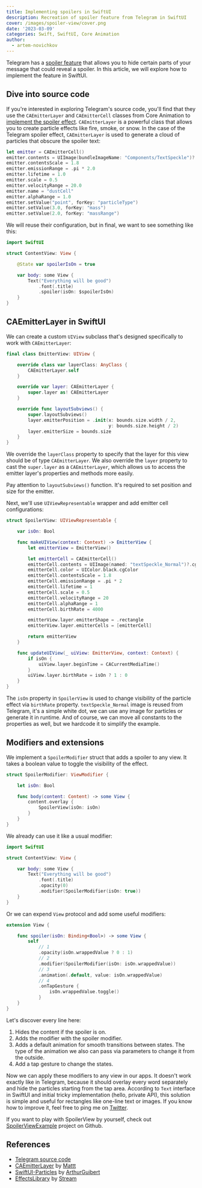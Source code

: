 ```yaml
---
title: Implementing spoilers in SwiftUI
description: Recreation of spoiler feature from Telegram in SwiftUI
cover: /images/spoiler-view/cover.png
date: '2023-03-09'
categories: Swift, SwiftUI, Core Animation
author:
  - artem-novichkov
---
```


Telegram has a [spoiler feature](https://telegram.org/blog/reactions-spoilers-translations#spoilers) that allows you to hide certain parts of your message that could reveal a spoiler. In this article, we will explore how to implement the feature in SwiftUI.

## Dive into source code

If you're interested in exploring Telegram's source code, you'll find that they use the `CAEmitterLayer` and `CAEmitterCell` classes from Core Animation to [implement the spoiler effect](https://github.com/TelegramMessenger/Telegram-iOS/blob/930d1fcc46e39830e6d590986a6a838c3ff49e27/submodules/InvisibleInkDustNode/Sources/InvisibleInkDustNode.swift#L97-L109). `CAEmitterLayer` is a powerful class that allows you to create particle effects like fire, smoke, or snow. In the case of the Telegram spoiler effect, `CAEmitterLayer` is used to generate a cloud of particles that obscure the spoiler text:

```swift
let emitter = CAEmitterCell()
emitter.contents = UIImage(bundleImageName: "Components/TextSpeckle")?.cgImage
emitter.contentsScale = 1.8
emitter.emissionRange = .pi * 2.0
emitter.lifetime = 1.0
emitter.scale = 0.5
emitter.velocityRange = 20.0
emitter.name = "dustCell"
emitter.alphaRange = 1.0
emitter.setValue("point", forKey: "particleType")
emitter.setValue(3.0, forKey: "mass")
emitter.setValue(2.0, forKey: "massRange")
```

We will reuse their configuration, but in final, we want to see something like this:

```swift
import SwiftUI

struct ContentView: View {

    @State var spoilerIsOn = true

    var body: some View {
        Text("Everything will be good")
            .font(.title)
            .spoiler(isOn: $spoilerIsOn)
    }
}
```

## CAEmitterLayer in SwiftUI

We can create a custom `UIView` subclass that's designed specifically to work with `CAEmitterLayer`:

```swift
final class EmitterView: UIView {

    override class var layerClass: AnyClass {
        CAEmitterLayer.self
    }

    override var layer: CAEmitterLayer {
        super.layer as! CAEmitterLayer
    }

    override func layoutSubviews() {
        super.layoutSubviews()
        layer.emitterPosition = .init(x: bounds.size.width / 2,
                                      y: bounds.size.height / 2)
        layer.emitterSize = bounds.size
    }
}
```

We override the `layerClass` property to specify that the layer for this view should be of type `CAEmitterLayer`. We also override the `layer` property to cast the `super.layer` as a `CAEmitterLayer`, which allows us to access the emitter layer's properties and methods more easily.

Pay attention to `layoutSubviews()` function. It's required to set position  and size for the emitter.

Next, we'll use `UIViewRepresentable` wrapper and add emitter cell configurations:

```swift
struct SpoilerView: UIViewRepresentable {

    var isOn: Bool

    func makeUIView(context: Context) -> EmitterView {
        let emitterView = EmitterView()

        let emitterCell = CAEmitterCell()
        emitterCell.contents = UIImage(named: "textSpeckle_Normal")?.cgImage
        emitterCell.color = UIColor.black.cgColor
        emitterCell.contentsScale = 1.8
        emitterCell.emissionRange = .pi * 2
        emitterCell.lifetime = 1
        emitterCell.scale = 0.5
        emitterCell.velocityRange = 20
        emitterCell.alphaRange = 1
        emitterCell.birthRate = 4000

        emitterView.layer.emitterShape = .rectangle
        emitterView.layer.emitterCells = [emitterCell]

        return emitterView
    }

    func updateUIView(_ uiView: EmitterView, context: Context) {
        if isOn {
            uiView.layer.beginTime = CACurrentMediaTime()
        }
        uiView.layer.birthRate = isOn ? 1 : 0
    }
}
```

The `isOn` property in `SpoilerView` is used to change visibility of the particle effect via `birthRate` property. `textSpeckle_Normal` image is reused from Telegram, it's a simple white dot, we can use any image for particles or generate it in runtime. And of course, we can move all constants to the properties as well, but we hardcode it to simplify the example.

## Modifiers and extensions

We implement a `SpoilerModifier` struct that adds a spoiler to any view. It takes a boolean value to toggle the visibility of the effect.

```swift
struct SpoilerModifier: ViewModifier {

    let isOn: Bool

    func body(content: Content) -> some View {
        content.overlay {
            SpoilerView(isOn: isOn)
        }
    }
}
```

We already can use it like a usual modifier:

```swift
import SwiftUI

struct ContentView: View {

    var body: some View {
        Text("Everything will be good")
            .font(.title)
            .opacity(0)
            .modifier(SpoilerModifier(isOn: true))
    }
}
```

Or we can expend `View` protocol and add some useful modifiers:


```swift
extension View {

    func spoiler(isOn: Binding<Bool>) -> some View {
        self
            // 1
            .opacity(isOn.wrappedValue ? 0 : 1)
            // 2
            .modifier(SpoilerModifier(isOn: isOn.wrappedValue))
            // 3
            .animation(.default, value: isOn.wrappedValue)
            // 4
            .onTapGesture {
                isOn.wrappedValue.toggle()
            }
    }
}
```

Let's discover every line here:

1. Hides the content if the spoiler is on.
2. Adds the modifier with the spoiler modifier.
3. Adds a default animation for smooth transitions between states. The type of the animation we also can pass via parameters to change it from the outside.
4. Add a tap gesture to change the states.

Now we can apply these modifiers to any view in our apps. It doesn't work exactly like in Telegram, because it should overlay every word separately and hide the particles starting from the tap area. According to `Text` interface in SwiftUI and initial tricky implementation (hello, private API), this solution is simple and useful for rectangles like one-line text or images. If you know how to improve it, feel free to ping me on [Twitter](https://twitter.com/iosartem).

If you want to play with SpoilerView by yourself, check out [SpoilerViewExample](https://github.com/artemnovichkov/SpoilerViewExample) project on Github.

## References

- [Telegram source code](https://github.com/TelegramMessenger/Telegram-iOS)
- [CAEmitter​Layer](https://nshipster.com/caemitterlayer) by [Mattt](https://twitter.com/mattt)
- [SwiftUI-Particles](https://github.com/ArthurGuibert/SwiftUI-Particles) by [ArthurGuibert](https://github.com/ArthurGuibert)
- [EffectsLibrary](https://github.com/GetStream/effects-library) by [Stream](https://twitter.com/getstream_io)